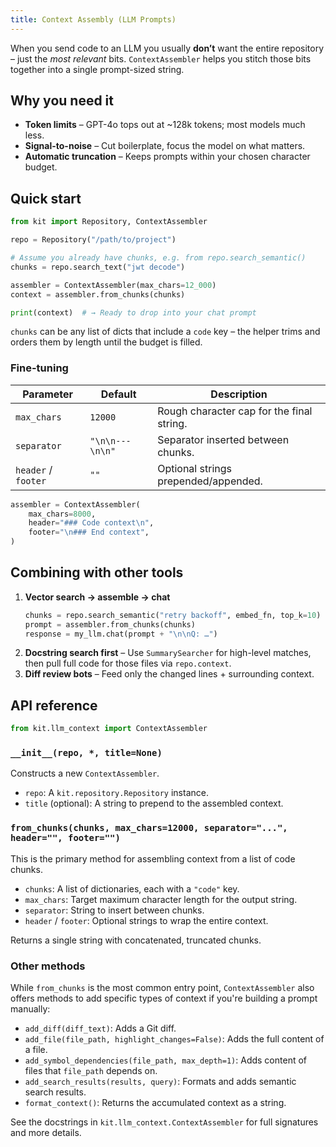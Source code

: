 ```yaml
---
title: Context Assembly (LLM Prompts)
---
```


When you send code to an LLM you usually **don’t** want the entire repository –
just the *most relevant* bits.  `ContextAssembler` helps you stitch those bits
together into a single prompt-sized string.

## Why you need it

* **Token limits** – GPT-4o tops out at ~128k tokens; most models much less.
* **Signal-to-noise** – Cut boilerplate, focus the model on what matters.
* **Automatic truncation** – Keeps prompts within your chosen character budget.

## Quick start

```python
from kit import Repository, ContextAssembler

repo = Repository("/path/to/project")

# Assume you already have chunks, e.g. from repo.search_semantic()
chunks = repo.search_text("jwt decode")

assembler = ContextAssembler(max_chars=12_000)
context = assembler.from_chunks(chunks)

print(context)  # → Ready to drop into your chat prompt
```

`chunks` can be any list of dicts that include a `code` key – the helper trims
and orders them by length until the budget is filled.

### Fine-tuning

| Parameter | Default | Description |
|-----------|---------|-------------|
| `max_chars` | `12000` | Rough character cap for the final string. |
| `separator` | `"\n\n---\n\n"` | Separator inserted between chunks. |
| `header` / `footer` | `""` | Optional strings prepended/appended. |

```python
assembler = ContextAssembler(
    max_chars=8000,
    header="### Code context\n",
    footer="\n### End context",
)
```

## Combining with other tools

1. **Vector search → assemble → chat**
   ```python
   chunks = repo.search_semantic("retry backoff", embed_fn, top_k=10)
   prompt = assembler.from_chunks(chunks)
   response = my_llm.chat(prompt + "\n\nQ: …")
   ```
2. **Docstring search first** – Use `SummarySearcher` for high-level matches,
   then pull full code for those files via `repo.context`.  
3. **Diff review bots** – Feed only the changed lines + surrounding context.

## API reference

```python
from kit.llm_context import ContextAssembler
```

### `__init__(repo, *, title=None)`

Constructs a new `ContextAssembler`.

*   `repo`: A `kit.repository.Repository` instance.
*   `title` (optional): A string to prepend to the assembled context.

### `from_chunks(chunks, max_chars=12000, separator="...", header="", footer="")`

This is the primary method for assembling context from a list of code chunks.

*   `chunks`: A list of dictionaries, each with a `"code"` key.
*   `max_chars`: Target maximum character length for the output string.
*   `separator`: String to insert between chunks.
*   `header` / `footer`: Optional strings to wrap the entire context.

Returns a single string with concatenated, truncated chunks.

### Other methods

While `from_chunks` is the most common entry point, `ContextAssembler` also offers methods to add specific types of context if you're building a prompt manually:

*   `add_diff(diff_text)`: Adds a Git diff.
*   `add_file(file_path, highlight_changes=False)`: Adds the full content of a file.
*   `add_symbol_dependencies(file_path, max_depth=1)`: Adds content of files that `file_path` depends on.
*   `add_search_results(results, query)`: Formats and adds semantic search results.
*   `format_context()`: Returns the accumulated context as a string.

See the docstrings in `kit.llm_context.ContextAssembler` for full signatures and more details.

